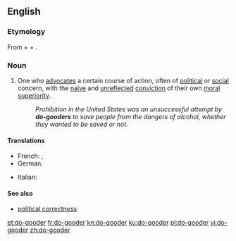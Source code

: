 ==English==

===Etymology===
From {{m|en|do}} + {{m|en|good}} + {{m|en|-er}}.

===Noun===
{{en-noun}}

# {{label|en|derogatory}} One who [[advocate]]s a certain course of action, often of [[political]] or [[social]] concern, with the [[naïve]] and [[unreflected]] [[conviction]] of their own [[moral]] [[superiority]].
#: ''Prohibition in the United States was an unsuccessful attempt by '''do-gooders''' to save people from the dangers of alcohol, whether they wanted to be saved or not.''

====Translations====
{{trans-top|One who has an unreflected conviction of their own moral superiority}}
* French: {{t+|fr|bonne volonté|f}}, {{t+|fr|bien-pensant}}
* German: {{t+|de|Gutmensch|m}}
{{trans-mid}}
* Italian: {{t|it|buonista|m|f}}
{{trans-bottom}}

====See also====
* [[political correctness]]

[[et:do-gooder]]
[[fr:do-gooder]]
[[kn:do-gooder]]
[[ku:do-gooder]]
[[pl:do-gooder]]
[[vi:do-gooder]]
[[zh:do-gooder]]